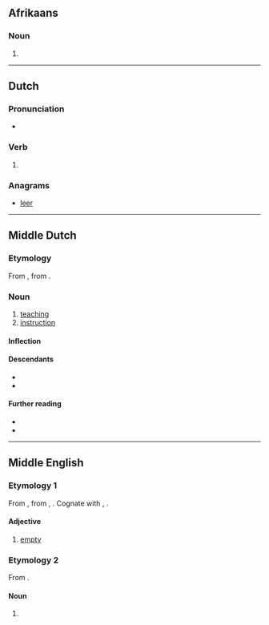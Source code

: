{{also|lére|lerë}}

==Afrikaans==

===Noun===
{{head|af|noun plural form}}

# {{plural of|af|leer}}

----

==Dutch==

===Pronunciation===
* {{rhymes|eːrə|lang=nl}}

===Verb===
{{head|nl|verb form}}

# {{nl-verb form of|n=sg|t=pres|m=subj|leren}}

===Anagrams===
* [[leer#Dutch|leer]]

----

==Middle Dutch==

===Etymology===
From {{inh|dum|odt|lēra}}, from {{inh|dum|gem-pro|*laizō}}.

===Noun===
{{dum-noun|head=lêre|f}}

# [[teaching]]
# [[instruction]]

====Inflection====
{{rfinfl|dum|noun}}

====Descendants====
* {{desc|nl|leer}}
* {{desc|li|lieër}}

====Further reading====
* {{R:VMNW|ID52842|I}}
* {{R:MNW|25768|I}}

----

==Middle English==

===Etymology 1===
From {{inh|enm|ang|*lǣre}}, from {{inh|enm|gem-pro|*lēziz}}, {{m|gem-pro|*lēzijaz}}. Cognate with {{cog|nl|laar}}, {{cog|de|leer}}.

====Adjective====
{{enm-adj}}

# [[empty]]

===Etymology 2===
From {{inh|enm|ang|lār}}.

====Noun====
{{head|enm|noun}}

# {{alt form|lang=enm|lore}}